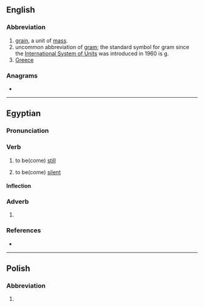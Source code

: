 {{also|GR|Gr|.gr|gr.|Gr.}}
==English==

===Abbreviation===
{{rfc-header|Abbreviation}}
{{head|en|abbreviation}}

# [[grain]], a unit of [[mass]].
# uncommon abbreviation of [[gram]]; the standard symbol for gram since the [[International System of Units]] was introduced in 1960 is [[g]].
# [[Greece]]

===Anagrams===
* {{anagrams|en|a=gr|RG}}

----

==Egyptian==

===Pronunciation===
{{egy-IPA-R|o=kʼaɾ|m=kʼaʔ|l=kʼaʔ}}
{{egy-IPA-E}}

===Verb===
{{egy-verb|2-lit|head=<hiero>g:r-A2</hiero>}}

# {{lb|egy|intransitive}} to be(come) [[still]]
# {{lb|egy|intransitive}} to be(come) [[silent]]

====Inflection====
{{egy-conj-2-lit|gr|grr|intr=1}}

===Adverb===
{{egy-adv|head=<hiero>g:r</hiero>}}

# {{abbr of|grw|t=also, furthermore, any more|lang=egy}}

===References===
* {{R:egy:Allen|241}}

----

==Polish==

===Abbreviation===
{{rfc-header|Abbreviation}}
{{head|pl|abbreviation}}

# {{abbreviation of|grosz|lang=pl}}